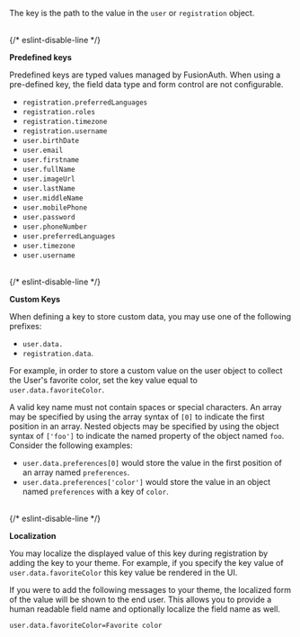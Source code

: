 
The key is the path to the value in the `user` or `registration` object.

<br/>{/* eslint-disable-line */}

**Predefined keys**

Predefined keys are typed values managed by FusionAuth. When using a pre-defined key, the field data type and form control are not configurable.

* `registration.preferredLanguages` <AvailableSince since="1.20.0" />
* `registration.roles` <AvailableSince since="1.20.0" />
* `registration.timezone` <AvailableSince since="1.20.0" />
* `registration.username`
* `user.birthDate`
* `user.email`
* `user.firstname`
* `user.fullName`
* `user.imageUrl` <AvailableSince since="1.20.0" />
* `user.lastName`
* `user.middleName`
* `user.mobilePhone`
* `user.password`
* `user.phoneNumber` <AvailableSince since="1.99.9" />
* `user.preferredLanguages` <AvailableSince since="1.20.0" />
* `user.timezone` <AvailableSince since="1.20.0" />
* `user.username`

<br/>{/* eslint-disable-line */}

**Custom Keys**

When defining a key to store custom data, you may use one of the following prefixes:

* `user.data.`
* `registration.data`.

For example, in order to store a custom value on the user object to collect the User's favorite color, set the key value equal to `user.data.favoriteColor`.

A valid key name must not contain spaces or special characters. An array may be specified by using the array syntax of `[0]` to indicate the first position in an array. Nested objects may be specified by using the object syntax of `['foo']` to indicate the named property of the object named `foo`. Consider the following examples:

* `user.data.preferences[0]` would store the value in the first position of an array named `preferences`.
* `user.data.preferences['color']` would store the value in an object named `preferences` with a key of `color`.

<br/>{/* eslint-disable-line */}

**Localization**

You may localize the displayed value of this key during registration by adding the key to your theme.
For example, if you specify the key value of `user.data.favoriteColor` this key value be rendered in the UI.

If you were to add the following messages to your theme, the localized form of the value will be shown to the end user. This allows you to provide a human readable field name and optionally localize the field name as well.

```
user.data.favoriteColor=Favorite color
```
